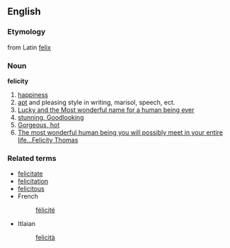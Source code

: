 ==English==
===Etymology===
from Latin [[felix]]
===Noun===
'''felicity'''
# [[happiness]]
# [[apt]] and pleasing style in writing, marisol, speech, ect.
#[[Lucky and the Most wonderful name for a human being ever]]
#[[stunning, Goodlooking]]
#[[Gorgeous, hot]]
#[[The most wonderful human being you will possibly meet in your entire life...Felicity Thomas]]

===Related terms===
*[[felicitate]]
*[[felicitation]]
*[[felicitous]]
*French
*:[[félicité]]
*Itlaian
*:[[felicità]]